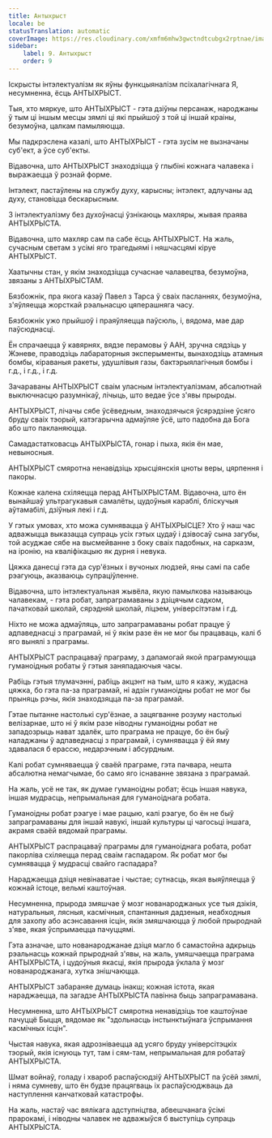 ```yaml
---
title: Антыхрыст
locale: be
statusTranslation: automatic
coverImage: https://res.cloudinary.com/xmfm6mhw3gwctndtcubgx2rptnae/image/upload/v1741354419/small_cover_la_gran_rebelion_28716e29d2.webp
sidebar:
    label: 9. Антыхрыст
    order: 9
---
```

Іскрысты інтэлектуалізм як яўны функцыяналізм псіхалагічнага Я, несумненна, ёсць АНТЫХРЫСТ.

Тыя, хто мяркуе, што АНТЫХРЫСТ - гэта дзіўны персанаж, народжаны ў тым ці іншым месцы зямлі ці які прыйшоў з той ці іншай краіны, безумоўна, цалкам памыляюцца.

Мы падкрэслена казалі, што АНТЫХРЫСТ - гэта зусім не вызначаны суб'ект, а ўсе суб'екты.

Відавочна, што АНТЫХРЫСТ знаходзіцца ў глыбіні кожнага чалавека і выражаецца ў рознай форме.

Інтэлект, пастаўлены на службу духу, карысны; інтэлект, адлучаны ад духу, становіцца бескарысным.

З інтэлектуалізму без духоўнасці ўзнікаюць махляры, жывая праява АНТЫХРЫСТА.

Відавочна, што махляр сам па сабе ёсць АНТЫХРЫСТ. На жаль, сучасным светам з усімі яго трагедыямі і няшчасцямі кіруе АНТЫХРЫСТ.

Хаатычны стан, у якім знаходзіцца сучаснае чалавецтва, безумоўна, звязаны з АНТЫХРЫСТАМ.

Бязбожнік, пра якога казаў Павел з Тарса ў сваіх пасланнях, безумоўна, з'яўляецца жорсткай рэальнасцю цяперашняга часу.

Бязбожнік ужо прыйшоў і праяўляецца паўсюль, і, вядома, мае дар паўсюднасці.

Ён спрачаецца ў кавярнях, вядзе перамовы ў ААН, зручна сядзіць у Жэневе, праводзіць лабараторныя эксперыменты, вынаходзіць атамныя бомбы, кіраваныя ракеты, удушлівыя газы, бактэрыялагічныя бомбы і г.д., і г.д., і г.д.

Зачараваны АНТЫХРЫСТ сваім уласным інтэлектуалізмам, абсалютнай выключнасцю разумнікаў, лічыць, што ведае ўсе з'явы прыроды.

АНТЫХРЫСТ, лічачы сябе ўсёведным, знаходзячыся ўсярэдзіне ўсяго бруду сваіх тэорый, катэгарычна адмаўляе ўсё, што падобна да Бога або што пакланяюцца.

Самадастатковасць АНТЫХРЫСТА, гонар і пыха, якія ён мае, невыносныя.

АНТЫХРЫСТ смяротна ненавідзіць хрысціянскія цноты веры, цярпення і пакоры.

Кожнае калена схіляецца перад АНТЫХРЫСТАМ. Відавочна, што ён вынайшаў ультрагукавыя самалёты, цудоўныя караблі, бліскучыя аўтамабілі, дзіўныя лекі і г.д.

У гэтых умовах, хто можа сумнявацца ў АНТЫХРЫСЦЕ? Хто ў наш час адважыцца выказацца супраць усіх гэтых цудаў і дзівосаў сына загубы, той асуджае сябе на высмейванне з боку сваіх падобных, на сарказм, на іронію, на кваліфікацыю як дурня і невука.

Цяжка данесці гэта да сур'ёзных і вучоных людзей, яны самі па сабе рэагуюць, аказваюць супраціўленне.

Відавочна, што інтэлектуальная жывёла, якую памылкова называюць чалавекам, - гэта робат, запраграмаваны з дзіцячым садком, пачатковай школай, сярэдняй школай, ліцэем, універсітэтам і г.д.

Ніхто не можа адмаўляць, што запраграмаваны робат працуе ў адпаведнасці з праграмай, ні ў якім разе ён не мог бы працаваць, калі б яго вынялі з праграмы.

АНТЫХРЫСТ распрацаваў праграму, з дапамогай якой праграмуюцца гуманоідныя робаты ў гэтыя заняпадаючыя часы.

Рабіць гэтыя тлумачэнні, рабіць акцэнт на тым, што я кажу, жудасна цяжка, бо гэта па-за праграмай, ні адзін гуманоідны робат не мог бы прыняць рэчы, якія знаходзяцца па-за праграмай.

Гэтае пытанне настолькі сур'ёзнае, а зацягванне розуму настолькі велізарнае, што ні ў якім разе ніводны гуманоідны робат не западозрыць нават здалёк, што праграма не працуе, бо ён быў наладжаны ў адпаведнасці з праграмай, і сумнявацца ў ёй яму здавалася б ерассю, недарэчным і абсурдным.

Калі робат сумняваецца ў сваёй праграме, гэта пачвара, нешта абсалютна немагчымае, бо само яго існаванне звязана з праграмай.

На жаль, усё не так, як думае гуманоідны робат; ёсць іншая навука, іншая мудрасць, непрымальная для гуманоіднага робата.

Гуманоідны робат рэагуе і мае рацыю, калі рэагуе, бо ён не быў запраграмаваны для іншай навукі, іншай культуры ці чагосьці іншага, акрамя сваёй вядомай праграмы.

АНТЫХРЫСТ распрацаваў праграмы для гуманоіднага робата, робат пакорліва схіляецца перад сваім гаспадаром. Як робат мог бы сумнявацца ў мудрасці свайго гаспадара?

Нараджаецца дзіця невінаватае і чыстае; сутнасць, якая выяўляецца ў кожнай істоце, вельмі каштоўная.

Несумненна, прырода змяшчае ў мозг нованароджаных усе тыя дзікія, натуральныя, лясныя, касмічныя, спантанныя дадзеныя, неабходныя для захопу або асэнсавання ісцін, якія змяшчаюцца ў любой прыроднай з'яве, якая ўспрымаецца пачуццямі.

Гэта азначае, што нованароджанае дзіця магло б самастойна адкрыць рэальнасць кожнай прыроднай з'явы, на жаль, умяшчаецца праграма АНТЫХРЫСТА, і цудоўныя якасці, якія прырода ўклала ў мозг нованароджанага, хутка знішчаюцца.

АНТЫХРЫСТ забараняе думаць інакш; кожная істота, якая нараджаецца, па загадзе АНТЫХРЫСТА павінна быць запраграмавана.

Несумненна, што АНТЫХРЫСТ смяротна ненавідзіць тое каштоўнае пачуццё Быцця, вядомае як "здольнасць інстынктыўнага ўспрымання касмічных ісцін".

Чыстая навука, якая адрозніваецца ад усяго бруду універсітэцкіх тэорый, якія існуюць тут, там і сям-там, непрымальная для робатаў АНТЫХРЫСТА.

Шмат войнаў, голаду і хвароб распаўсюдзіў АНТЫХРЫСТ па ўсёй зямлі, і няма сумневу, што ён будзе працягваць іх распаўсюджваць да наступлення канчатковай катастрофы.

На жаль, настаў час вялікага адступніцтва, абвешчанага ўсімі прарокамі, і ніводны чалавек не адважыўся б выступіць супраць АНТЫХРЫСТА.

